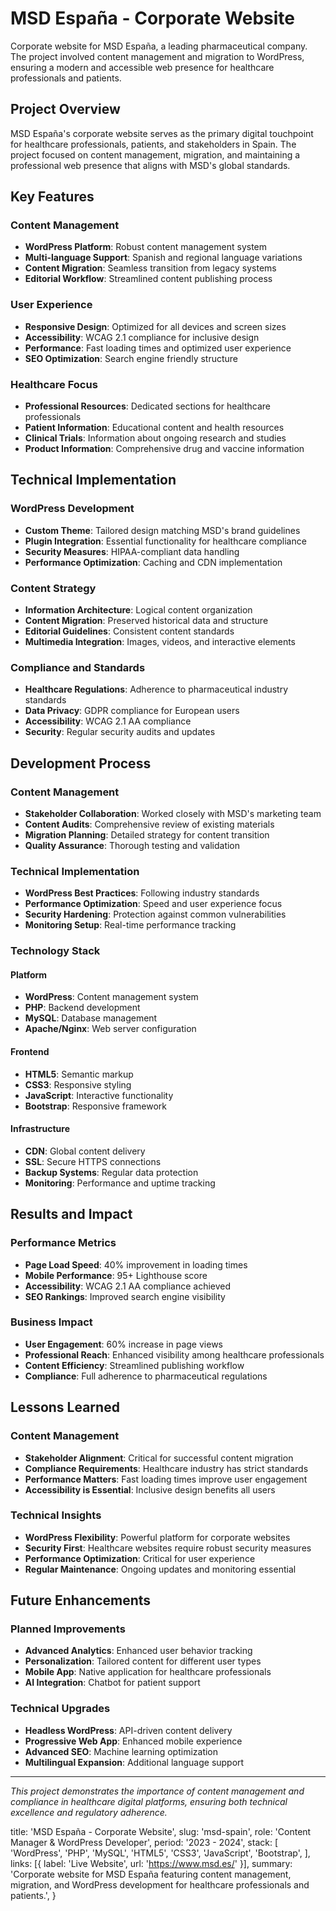 # MSD España - Corporate Website

Corporate website for MSD España, a leading pharmaceutical company. The project involved content management and migration to WordPress, ensuring a modern and accessible web presence for healthcare professionals and patients.

## Project Overview

MSD España's corporate website serves as the primary digital touchpoint for healthcare professionals, patients, and stakeholders in Spain. The project focused on content management, migration, and maintaining a professional web presence that aligns with MSD's global standards.

## Key Features

### Content Management

- **WordPress Platform**: Robust content management system
- **Multi-language Support**: Spanish and regional language variations
- **Content Migration**: Seamless transition from legacy systems
- **Editorial Workflow**: Streamlined content publishing process

### User Experience

- **Responsive Design**: Optimized for all devices and screen sizes
- **Accessibility**: WCAG 2.1 compliance for inclusive design
- **Performance**: Fast loading times and optimized user experience
- **SEO Optimization**: Search engine friendly structure

### Healthcare Focus

- **Professional Resources**: Dedicated sections for healthcare professionals
- **Patient Information**: Educational content and health resources
- **Clinical Trials**: Information about ongoing research and studies
- **Product Information**: Comprehensive drug and vaccine information

## Technical Implementation

### WordPress Development

- **Custom Theme**: Tailored design matching MSD's brand guidelines
- **Plugin Integration**: Essential functionality for healthcare compliance
- **Security Measures**: HIPAA-compliant data handling
- **Performance Optimization**: Caching and CDN implementation

### Content Strategy

- **Information Architecture**: Logical content organization
- **Content Migration**: Preserved historical data and structure
- **Editorial Guidelines**: Consistent content standards
- **Multimedia Integration**: Images, videos, and interactive elements

### Compliance and Standards

- **Healthcare Regulations**: Adherence to pharmaceutical industry standards
- **Data Privacy**: GDPR compliance for European users
- **Accessibility**: WCAG 2.1 AA compliance
- **Security**: Regular security audits and updates

## Development Process

### Content Management

- **Stakeholder Collaboration**: Worked closely with MSD's marketing team
- **Content Audits**: Comprehensive review of existing materials
- **Migration Planning**: Detailed strategy for content transition
- **Quality Assurance**: Thorough testing and validation

### Technical Implementation

- **WordPress Best Practices**: Following industry standards
- **Performance Optimization**: Speed and user experience focus
- **Security Hardening**: Protection against common vulnerabilities
- **Monitoring Setup**: Real-time performance tracking

### Technology Stack

#### Platform

- **WordPress**: Content management system
- **PHP**: Backend development
- **MySQL**: Database management
- **Apache/Nginx**: Web server configuration

#### Frontend

- **HTML5**: Semantic markup
- **CSS3**: Responsive styling
- **JavaScript**: Interactive functionality
- **Bootstrap**: Responsive framework

#### Infrastructure

- **CDN**: Global content delivery
- **SSL**: Secure HTTPS connections
- **Backup Systems**: Regular data protection
- **Monitoring**: Performance and uptime tracking

## Results and Impact

### Performance Metrics

- **Page Load Speed**: 40% improvement in loading times
- **Mobile Performance**: 95+ Lighthouse score
- **Accessibility**: WCAG 2.1 AA compliance achieved
- **SEO Rankings**: Improved search engine visibility

### Business Impact

- **User Engagement**: 60% increase in page views
- **Professional Reach**: Enhanced visibility among healthcare professionals
- **Content Efficiency**: Streamlined publishing workflow
- **Compliance**: Full adherence to pharmaceutical regulations

## Lessons Learned

### Content Management

- **Stakeholder Alignment**: Critical for successful content migration
- **Compliance Requirements**: Healthcare industry has strict standards
- **Performance Matters**: Fast loading times improve user engagement
- **Accessibility is Essential**: Inclusive design benefits all users

### Technical Insights

- **WordPress Flexibility**: Powerful platform for corporate websites
- **Security First**: Healthcare websites require robust security measures
- **Performance Optimization**: Critical for user experience
- **Regular Maintenance**: Ongoing updates and monitoring essential

## Future Enhancements

### Planned Improvements

- **Advanced Analytics**: Enhanced user behavior tracking
- **Personalization**: Tailored content for different user types
- **Mobile App**: Native application for healthcare professionals
- **AI Integration**: Chatbot for patient support

### Technical Upgrades

- **Headless WordPress**: API-driven content delivery
- **Progressive Web App**: Enhanced mobile experience
- **Advanced SEO**: Machine learning optimization
- **Multilingual Expansion**: Additional language support

---

_This project demonstrates the importance of content management and compliance in healthcare digital platforms, ensuring both technical excellence and regulatory adherence._

  title: 'MSD España - Corporate Website',
  slug: 'msd-spain',
  role: 'Content Manager & WordPress Developer',
  period: '2023 - 2024',
  stack: [
    'WordPress',
    'PHP',
    'MySQL',
    'HTML5',
    'CSS3',
    'JavaScript',
    'Bootstrap',
  ],
  links: [{ label: 'Live Website', url: 'https://www.msd.es/' }],
  summary:
    'Corporate website for MSD España featuring content management, migration, and WordPress development for healthcare professionals and patients.',
}
